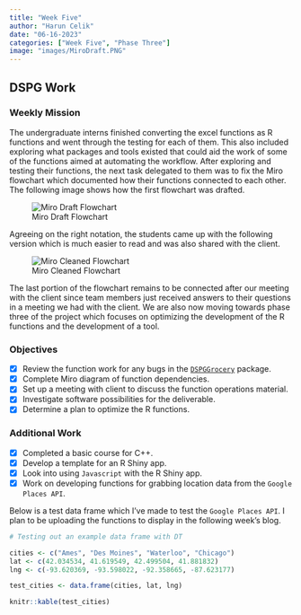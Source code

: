 ```yaml
---
title: "Week Five"
author: "Harun Celik"
date: "06-16-2023"
categories: ["Week Five", "Phase Three"]
image: "images/MiroDraft.PNG"
---
```


## DSPG Work

### Weekly Mission

The undergraduate interns finished converting the excel functions as R functions and went through the testing for each of them. This also included exploring what packages and tools existed that could aid the work of some of the functions aimed at automating the workflow. After exploring and testing their functions, the next task delegated to them was to fix the Miro flowchart which documented how their functions connected to each other. The following image shows how the first flowchart was drafted.

![Miro Draft Flowchart](images/MiroDraft.PNG)

Agreeing on the right notation, the students came up with the following version which is much easier to read and was also shared with the client.

![Miro Cleaned Flowchart](images/MiroCleaned.png)

The last portion of the flowchart remains to be connected after our meeting with the client since team members just received answers to their questions in a meeting we had with the client. We are also now moving towards phase three of the project which focuses on optimizing the development of the R functions and the development of a tool.

### Objectives

-   [x] Review the function work for any bugs in the [`DSPGGrocery`](https://github.com/DSPG-2023/Grocery) package.
-   [x] Complete Miro diagram of function dependencies.
-   [x] Set up a meeting with client to discuss the function operations material.
-   [x] Investigate software possibilities for the deliverable.
-   [x] Determine a plan to optimize the R functions.

### Additional Work

-   [x] Completed a basic course for C++.
-   [x] Develop a template for an R Shiny app.
-   [x] Look into using `Javascript` with the R Shiny app.
-   [x] Work on developing functions for grabbing location data from the `Google Places API`.

Below is a test data frame which I've made to test the `Google Places API`. I plan to be uploading the functions to display in the following week's blog.

```r
# Testing out an example data frame with DT

cities <- c("Ames", "Des Moines", "Waterloo", "Chicago")
lat <- c(42.034534, 41.619549, 42.499504, 41.881832)
lng <- c(-93.620369, -93.598022, -92.358665, -87.623177)

test_cities <- data.frame(cities, lat, lng)
```

```r
knitr::kable(test_cities)
```
